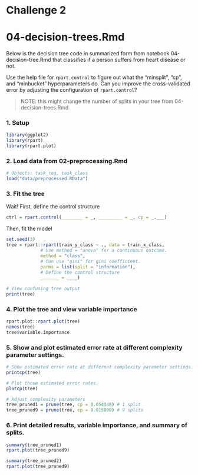 # Challenge 2
# 04-decision-trees.Rmd

Below is the decision tree code in summarized form from notebook 04-decision-tree.Rmd that classifies if a person suffers from heart disease or not. 

Use the help file for `rpart.control` to figure out what the "minsplit", "cp", and "minbucket" hyperparameters do. Can you improve the cross-validated error by adjusting the configuration of `rpart.control`? 

> NOTE: this might change the number of splits in your tree from 04-decision-trees.Rmd

### 1. Setup

```r
library(ggplot2)
library(rpart)
library(rpart.plot)
```

### 2. Load data from 02-preprocessing.Rmd

```r
# Objects: task_reg, task_class
load("data/preprocessed.RData")
```

### 3. Fit the tree

Wait! First, define the control structure 

```r
ctrl = rpart.control(________ = _, _________ = _, cp = _.___) 
```

Then, fit the model

```r
set.seed(3)
tree = rpart::rpart(train_y_class ~ ., data = train_x_class,
             # Use method = "anova" for a continuous outcome.
             method = "class",
             # Can use "gini" for gini coefficient.
             parms = list(split = "information"), 
             # Define the control structure
             _______ = ____)
               
# View confusing tree output
print(tree)
```

### 4. Plot the tree and view variable importance

```r
rpart.plot::rpart.plot(tree) 
names(tree)
tree$variable.importance
```

### 5. Show and plot estimated error rate at different complexity parameter settings.

```r
# Show estimated error rate at different complexity parameter settings.
printcp(tree)

# Plot those estimated error rates.
plotcp(tree)

# Adjust complexity parameters
tree_pruned1 = prune(tree, cp = 0.054348) # 1 split
tree_pruned9 = prune(tree, cp = 0.015000) # 9 splits
```

### 6. Print detailed results, variable importance, and summary of splits.

```r
summary(tree_pruned1) 
rpart.plot(tree_pruned9)

summary(tree_pruned2) 
rpart.plot(tree_pruned9)
```

